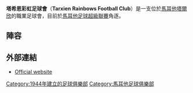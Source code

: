 {{Infobox football club
| clubname   = 塔希恩彩虹
| image      = 
| fullname   = Tarxien Rainbows<br> Football Club
| nickname   = Rainbows,<br> Tarxien,<br> Blues
| founded    = {{Start date and age|df=yes|1944}}
| ground     = [[Ta'Qali|Ta'Qali]]<br> [[TonyCassarSportsGround|TonyCassarSportsGround]]
| capacity   = 100
| chairman   = Anthony Cassar
| manager    = Clive Mizzi
| league     = [[馬耳他甲組足球聯賽|馬耳他甲組足球聯賽]]
| season     = 2020–21
| position   = 馬耳他超，第 14 位（降班）
| shirtsupplier =errea
| shirtsponsors = cassarshipyards
| pattern_la1=|pattern_b1=blue|
| leftarm1=3399FF|body1=FFFFFF|rightarm1=3399FF|shorts1=000000|socks1=3399FF
| pattern_la2=|pattern_b2=|pattern_ra2=
| leftarm2=FF0000|body2=FF0000|rightarm2=FF0000|shorts2=FF0000|socks2=FF0000
}}

'''塔希恩彩虹足球會'''（'''Tarxien Rainbows Football Club'''）是一支位於[[馬耳他|馬耳他]][[塔爾欣|塔爾欣]]的職業足球會，目前於[[馬耳他足球超級聯賽|馬耳他足球超級聯賽]]角逐。

== 陣容 ==
{{Fs start}}
{{Fs player|no= 1|nat=Malta|pos=GK|name=Andrea Cassar}}
{{Fs player|no= 2|nat=Brazil|pos=DF|name=[[Bruno_Giglio_de_Oliveira|Oliveira]]}}
{{Fs player|no= 3|nat=Nigeria|pos=DF|name=Ebiabowei Baker}}
{{Fs player|no= 4|nat=Malta|pos=DF|name=Manuel Caruana|other=[[Captain_(association_football)|Captain]]}}
{{Fs player|no= 6|nat=Malta|pos=DF|name=Timothy Desira}}
{{Fs player|no= 7|nat=Malta|pos=MF|name=[[John_Mintoff|John Mintoff]]}}
{{Fs player|no= 8|nat=Malta|pos=MF|name=Brandon Muscat}}
{{Fs player|no= 9|nat= SWE |pos=FW|name=[[Alexander_Nilsson|Alexander Nilsson]]}}
{{Fs player|no=10|nat=Malta|pos=MF|name=Ayrton Azzopardi}}
{{Fs player|no=11|nat=Malta|pos=MF|name=[[Roderick_Bajada|Roderick Bajada]]}}
{{Fs player|no=12|nat=Malta|pos=GK|name=Sean Mintoff}}
{{Fs mid}}
{{Fs player|no=13|nat=Malta|pos=MF|name=Ryan Sammut}}
{{Fs player|no=14|nat=Spain|pos=MF|name=[[Carlos_Menéndez_Hevia|Carlinos]]}}
{{Fs player|no=15|nat=Malta|pos=FW|name=Luke Montebello}}
{{Fs player|no=16|nat=Malta|pos=MF|name=Luke Zahra}}
{{Fs player|no=17|nat=Malta|pos=DF|name=Daniel Zerafa}}
{{Fs player|no=18|nat=Brazil|pos=FW|name=Lecão}}
{{Fs player|no=19|nat=Malta|pos=MF|name=Matthew Tabone}}
{{Fs player|no=20|nat=Brazil|pos=MF|name=Pedrinho}}
{{Fs player|no=21|nat= ESP |pos=FW|name=[[Sergio_Prendes|Sergio Prendes]]}}
{{Fs player|no=22|nat= ARG |pos=MF|name=Claudio Francés}}
{{Fs player|no=23|nat= ARG |pos=MF|name=Ezequiel Ríos}}
{{Fs end}}

== 外部連結 ==
* [http://www.facebook.com/tarxienrainbowsfc Official website]

[[Category:1944年建立的足球俱樂部|Category:1944年建立的足球俱樂部]]
[[Category:馬耳他足球俱樂部|Category:馬耳他足球俱樂部]]